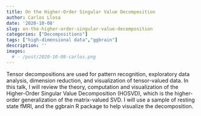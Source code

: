 ```yaml
---
title: On the Higher-Order Singular Value Decomposition
author: Carlos Llosa
date: '2020-10-08'
slug: on-the-higher-order-singular-value-decomposition
categories: ["Decompositions"]
tags: ["high-dimensional data","ggbrain"]
description: ''
images:
  # - /post/2020-10-08-carlos.png
---
```


<!-- ![](/post/2020-10-08-carlos.png) -->

Tensor decompositions are used for pattern recognition, exploratory data analysis, dimension reduction, and visualization of tensor-valued data. In this talk, I will review the theory, computation and visualization of the Higher-Order Singular Value Decomposition (HOSVD), which is the higher-order generalization of the matrix-valued SVD. I will use a sample of resting state fMRI, and the ggbrain R package to help visualize the decomposition.

